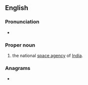 ==English==

===Pronunciation===
* {{a|RP}} {{IPA|en|/ˈɪs.ɹəʊ/}}

===Proper noun===
{{en-prop}}

# {{acronym of|en|{{w|Indian Space Research Organisation}}|dot=,}} the national [[space agency]] of [[India]].

===Anagrams===
* {{anagrams|en|a=iors|RIOs|ROIs|Rios|Riso|rios|sori}}

{{cln|en|acronyms}}
{{C|en|Organizations}}